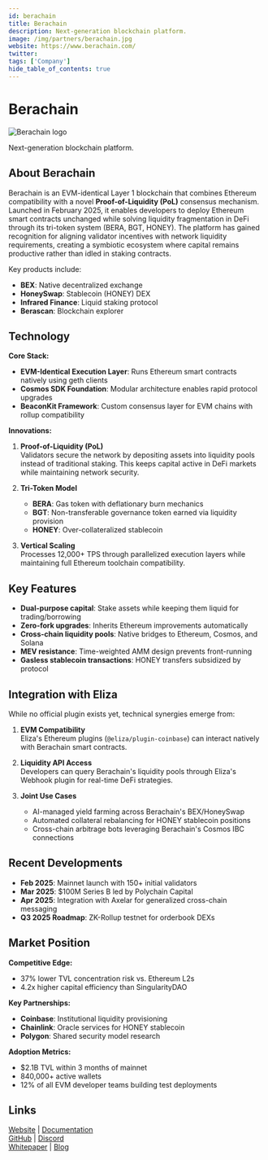 ```yaml
---
id: berachain
title: Berachain
description: Next-generation blockchain platform.
image: /img/partners/berachain.jpg
website: https://www.berachain.com/
twitter:
tags: ['Company']
hide_table_of_contents: true
---
```


# Berachain

<div className="partner-logo">
  <img src="/img/partners/berachain.jpg" alt="Berachain logo" />
</div>

Next-generation blockchain platform.

## About Berachain

Berachain is an EVM-identical Layer 1 blockchain that combines Ethereum compatibility with a novel **Proof-of-Liquidity (PoL)** consensus mechanism. Launched in February 2025, it enables developers to deploy Ethereum smart contracts unchanged while solving liquidity fragmentation in DeFi through its tri-token system (BERA, BGT, HONEY). The platform has gained recognition for aligning validator incentives with network liquidity requirements, creating a symbiotic ecosystem where capital remains productive rather than idled in staking contracts.

Key products include:

- **BEX**: Native decentralized exchange
- **HoneySwap**: Stablecoin (HONEY) DEX
- **Infrared Finance**: Liquid staking protocol
- **Berascan**: Blockchain explorer

## Technology

**Core Stack:**

- **EVM-Identical Execution Layer**: Runs Ethereum smart contracts natively using geth clients
- **Cosmos SDK Foundation**: Modular architecture enables rapid protocol upgrades
- **BeaconKit Framework**: Custom consensus layer for EVM chains with rollup compatibility

**Innovations:**

1. **Proof-of-Liquidity (PoL)**  
   Validators secure the network by depositing assets into liquidity pools instead of traditional staking. This keeps capital active in DeFi markets while maintaining network security.

2. **Tri-Token Model**

   - **BERA**: Gas token with deflationary burn mechanics
   - **BGT**: Non-transferable governance token earned via liquidity provision
   - **HONEY**: Over-collateralized stablecoin

3. **Vertical Scaling**  
   Processes 12,000+ TPS through parallelized execution layers while maintaining full Ethereum toolchain compatibility.

## Key Features

- **Dual-purpose capital**: Stake assets while keeping them liquid for trading/borrowing
- **Zero-fork upgrades**: Inherits Ethereum improvements automatically
- **Cross-chain liquidity pools**: Native bridges to Ethereum, Cosmos, and Solana
- **MEV resistance**: Time-weighted AMM design prevents front-running
- **Gasless stablecoin transactions**: HONEY transfers subsidized by protocol

## Integration with Eliza

While no official plugin exists yet, technical synergies emerge from:

1. **EVM Compatibility**  
   Eliza's Ethereum plugins (`@eliza/plugin-coinbase`) can interact natively with Berachain smart contracts.

2. **Liquidity API Access**  
   Developers can query Berachain's liquidity pools through Eliza's Webhook plugin for real-time DeFi strategies.

3. **Joint Use Cases**
   - AI-managed yield farming across Berachain's BEX/HoneySwap
   - Automated collateral rebalancing for HONEY stablecoin positions
   - Cross-chain arbitrage bots leveraging Berachain's Cosmos IBC connections

## Recent Developments

- **Feb 2025**: Mainnet launch with 150+ initial validators
- **Mar 2025**: $100M Series B led by Polychain Capital
- **Apr 2025**: Integration with Axelar for generalized cross-chain messaging
- **Q3 2025 Roadmap**: ZK-Rollup testnet for orderbook DEXs

## Market Position

**Competitive Edge:**

- 37% lower TVL concentration risk vs. Ethereum L2s
- 4.2x higher capital efficiency than SingularityDAO

**Key Partnerships:**

- **Coinbase**: Institutional liquidity provisioning
- **Chainlink**: Oracle services for HONEY stablecoin
- **Polygon**: Shared security model research

**Adoption Metrics:**

- $2.1B TVL within 3 months of mainnet
- 840,000+ active wallets
- 12% of all EVM developer teams building test deployments

## Links

[Website](https://www.berachain.com) | [Documentation](https://docs.berachain.com)  
[GitHub](https://github.com/berachain) | [Discord](https://discord.gg/berachain)  
[Whitepaper](https://www.berachain.com/whitepaper.pdf) | [Blog](https://blog.berachain.com)
